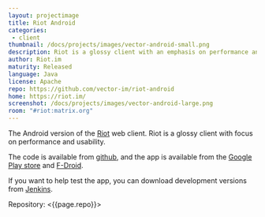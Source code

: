 ```yaml
---
layout: projectimage
title: Riot Android
categories: 
 - client
thumbnail: /docs/projects/images/vector-android-small.png
description: Riot is a glossy client with an emphasis on performance and usability
author: Riot.im
maturity: Released
language: Java
license: Apache
repo: https://github.com/vector-im/riot-android
home: https://riot.im/
screenshot: /docs/projects/images/vector-android-large.png
room: "#riot:matrix.org"
---
```


The Android version of the [Riot](https://matrix.org/docs/projects/client/riot.html) web client. Riot is a glossy client with focus on performance and usability.

The code is available from [github](https://github.com/vector-im/vector-android), and the app is available from the [Google Play store](https://play.google.com/store/apps/details?id=im.vector.app) and [F-Droid](https://f-droid.org/packages/im.vector.alpha/).

If you want to help test the app, you can download development versions from [Jenkins](https://matrix.org/jenkins/job/VectorAndroidDevelop/).

Repository: <{{page.repo}}>
